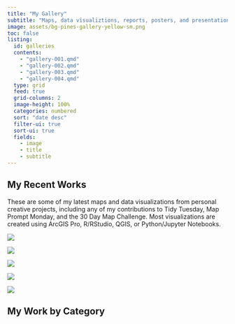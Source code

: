---
title: "My Gallery"
subtitle: "Maps, data visualiztions, reports, posters, and presentations."
image: assets/bg-pines-gallery-yellow-sm.png
toc: false
listing: 
  id: galleries
  contents:
    - "gallery-001.qmd"
    - "gallery-002.qmd"
    - "gallery-003.qmd"
    - "gallery-004.qmd"
  type: grid
  feed: true
  grid-columns: 2
  image-height: 100%
  categories: numbered
  sort: "date desc"
  filter-ui: true
  sort-ui: true
  fields:
    - image
    - title
    - subtitle
---

## My Recent Works

These are some of my latest maps and data visualizations from personal creative projects, including any of my contributions to Tidy Tuesday, Map Prompt Monday, and the 30 Day Map Challenge. Most visualizations are created using ArcGIS Pro, R/RStudio, QGIS, or Python/Jupyter Notebooks.

::: {.gallery}

![](./gallery/img-map-001v2.png){group="personal-projects"
description="2018 Squirrel Census Sighting Density Map"}

![](./gallery/img-map-endangeredstamps.png){group="personal-projects"
description="Endangered Species Stamps Range Map - [See Details](gallery/gallery-map-seven.html)"}

![](./gallery/img-table-001.png){group="personal-projects"
description="2018 Squirrel Census Sighting Table"}

![](./gallery/img-map-10.jpg){group="personal-projects"
description="Missouri Tree Canopy Density Map"}

![](./gallery/img-map-11.jpg){group="personal-projects"
description="Great Lakes Watershed Map"}


:::

## My Work by Category